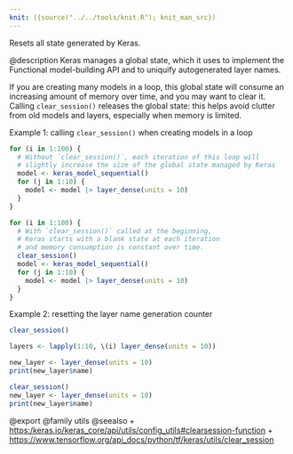 ```yaml
---
knit: ({source("../../tools/knit.R"); knit_man_src})
---
```

Resets all state generated by Keras.

@description
Keras manages a global state, which it uses to implement the Functional
model-building API and to uniquify autogenerated layer names.

If you are creating many models in a loop, this global state will consume
an increasing amount of memory over time, and you may want to clear it.
Calling `clear_session()` releases the global state: this helps avoid
clutter from old models and layers, especially when memory is limited.

Example 1: calling `clear_session()` when creating models in a loop

```r
for (i in 1:100) {
  # Without `clear_session()`, each iteration of this loop will
  # slightly increase the size of the global state managed by Keras
  model <- keras_model_sequential()
  for (j in 1:10) {
    model <- model |> layer_dense(units = 10)
  }
}

for (i in 1:100) {
  # With `clear_session()` called at the beginning,
  # Keras starts with a blank state at each iteration
  # and memory consumption is constant over time.
  clear_session()
  model <- keras_model_sequential()
  for (j in 1:10) {
    model <- model |> layer_dense(units = 10)
  }
}
```

Example 2: resetting the layer name generation counter

```r
clear_session()
```


```r
layers <- lapply(1:10, \(i) layer_dense(units = 10))

new_layer <- layer_dense(units = 10)
print(new_layer$name)

clear_session()
new_layer <- layer_dense(units = 10)
print(new_layer$name)
```

@export
@family utils
@seealso
+ <https:/keras.io/keras_core/api/utils/config_utils#clearsession-function>
+ <https://www.tensorflow.org/api_docs/python/tf/keras/utils/clear_session>
